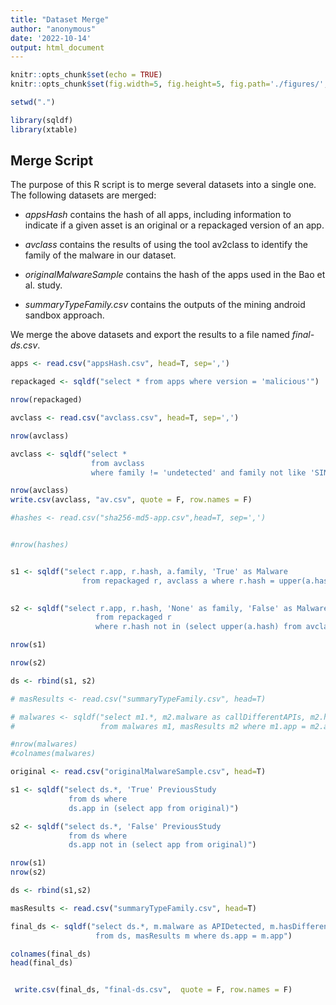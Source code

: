 ```yaml
---
title: "Dataset Merge"
author: "anonymous"
date: '2022-10-14'
output: html_document
---
```


```r
knitr::opts_chunk$set(echo = TRUE)
knitr::opts_chunk$set(fig.width=5, fig.height=5, fig.path='./figures/', dev=c('png', 'pdf'))

setwd(".")

library(sqldf)
library(xtable)
```

## Merge Script

The purpose of this R script is to merge several datasets into a single one. 
The following datasets are merged:

   * *appsHash* contains the hash of all apps, including information to indicate 
   if a given asset is an original or a repackaged version of an app. 
   
   * *avclass* contains the results of using the tool av2class to identify 
   the family of the malware in our dataset. 
   
   * *originalMalwareSample* contains the hash of the apps used in the 
   Bao et al. study. 
   
   * *summaryTypeFamily.csv* contains the outputs of the mining android sandbox 
   approach. 
   
We merge the above datasets and export the results to a file named *final-ds.csv*.   


```r
apps <- read.csv("appsHash.csv", head=T, sep=',')

repackaged <- sqldf("select * from apps where version = 'malicious'")

nrow(repackaged)

avclass <- read.csv("avclass.csv", head=T, sep=',')

nrow(avclass)

avclass <- sqldf("select * 
                  from avclass 
                  where family != 'undetected' and family not like 'SINGLETON%'")

nrow(avclass)
write.csv(avclass, "av.csv", quote = F, row.names = F)

#hashes <- read.csv("sha256-md5-app.csv",head=T, sep=',')


#nrow(hashes)


s1 <- sqldf("select r.app, r.hash, a.family, 'True' as Malware
				from repackaged r, avclass a where r.hash = upper(a.hash)")
						 

s2 <- sqldf("select r.app, r.hash, 'None' as family, 'False' as Malware
                   from repackaged r
                   where r.hash not in (select upper(a.hash) from avclass a)")

nrow(s1)

nrow(s2)

ds <- rbind(s1, s2)

# masResults <- read.csv("summaryTypeFamily.csv", head=T)

# malwares <- sqldf("select m1.*, m2.malware as callDifferentAPIs, m2.hasDifferentTraces 
#                   from malwares m1, masResults m2 where m1.app = m2.app")

#nrow(malwares)
#colnames(malwares)

original <- read.csv("originalMalwareSample.csv", head=T)

s1 <- sqldf("select ds.*, 'True' PreviousStudy 
             from ds where 
             ds.app in (select app from original)")

s2 <- sqldf("select ds.*, 'False' PreviousStudy 
             from ds where 
             ds.app not in (select app from original)")

nrow(s1)
nrow(s2)

ds <- rbind(s1,s2)

masResults <- read.csv("summaryTypeFamily.csv", head=T)

final_ds <- sqldf("select ds.*, m.malware as APIDetected, m.hasDifferentTraces as TraceDetected 
                   from ds, masResults m where ds.app = m.app")

colnames(final_ds)
head(final_ds)


 write.csv(final_ds, "final-ds.csv",  quote = F, row.names = F)
```




